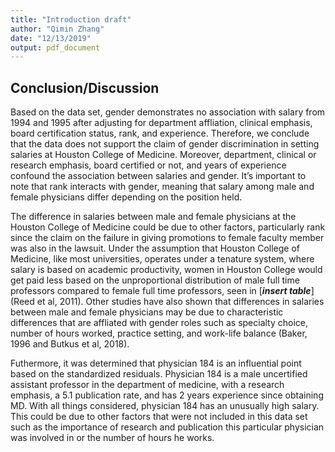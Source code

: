 ```yaml
---
title: "Introduction draft"
author: "Qimin Zhang"
date: "12/13/2019"
output: pdf_document
---
```


## Conclusion/Discussion

Based on the data set, gender demonstrates no association with salary from 1994 and 1995 after adjusting for department affliation, clinical emphasis, board certification status, rank, and experience. Therefore, we conclude that the data does not support the claim of gender discrimination in setting salaries at Houston College of Medicine. Moreover, department, clinical or research emphasis, board certified or not, and years of experience confound the association between salaries and gender. It's important to note that rank interacts with gender, meaning that salary among male and female physicians differ depending on the position held. 

The difference in salaries between male and female physicians at the Houston College of Medicine could be due to other factors, particularly rank since the claim on the failure in giving promotions to female faculty member was also in the lawsuit. Under the assumption that Houston College of Medicine, like most universities, operates under a tenature system, where salary is based on academic productivity, women in Houston College would get paid less based on the unproportional distribution of male full time professors compared to female full time professors, seen in [***insert table***] (Reed et al, 2011). Other studies have also shown that differences in salaries between male and female physicians may be due to characteristic differences that are affliated with gender roles such as specialty choice, number of hours worked, practice setting, and work-life balance (Baker, 1996 and Butkus et al, 2018). 

Futhermore, it was determined that physician 184 is an influential point based on the standardized residuals. Physician 184 is a male uncertified assistant professor in the department of medicine, with a research emphasis, a 5.1 publication rate, and has 2 years experience since obtaining MD. With all things considered, physician 184 has an unusually high salary. This could be due to other factors that were not included in this data set such as the importance of research and publication this particular physician was involved in or the number of hours he works.
